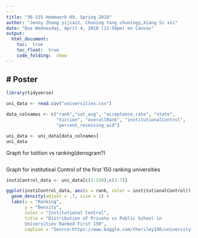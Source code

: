 ```yaml
---
---
title: "36-315 Homework 09, Spring 2018"
author: "Jenny Zhang yijiaz2, Chuning Yang chuningy,Xiang Si xsi"
date: "Due Wednesday, April 4, 2018 (11:59pm) on Canvas"
output: 
  html_document:
    toc:  true
    toc_float:  true
    code_folding:  show
---
```


#  Poster
---

```r
library(tidyverse)
```
```r
uni_data <- read.csv("universities.csv")

data_colnames <- c("rank","sat_avg", "acceptance_rate", "state",
                   "tuition", "overallRank", "institutionalControl",
                   "percent_receiving_aid")

uni_data <- uni_data[data_colnames]
uni_data
```



Graph for tutition vs ranking(denogram?)
```r


```

Graph for institutioal Control of the first 150 ranking universities
```r
instiControl_data <- uni_data[c(1:150),c(1:7)]

ggplot(instiControl_data, aes(x = rank, color = institutionalControl)) + 
  geom_density(adjust = .7, size = 1) + 
  labs(x = "Ranking",
       y = "Density",
       color = "Institutional Control",
       title = "Distribution of Private vs Public School in 
       Universities Ranked First 150",
       caption = "Source:https://www.kaggle.com/theriley106/university-statistics")
```
